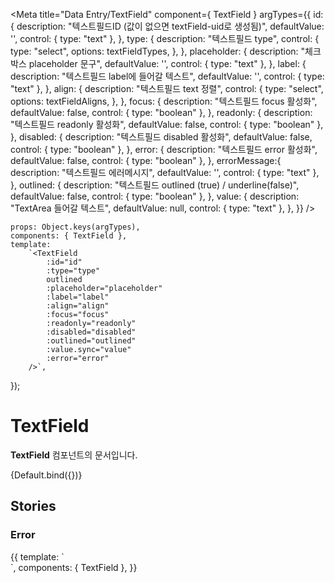 
<Meta
    title="Data Entry/TextField"
    component={ TextField }
    argTypes={{
        id: {
            description: "텍스트필드ID (값이 없으면 textField-uid로 생성됨)",
            defaultValue: '',
            control: { type: "text" },
        },
        type: {
            description: "텍스트필드 type",
            control: {
            type: "select",
            options: textFieldTypes,
           },
        },
        placeholder: {
            description: "체크박스 placeholder 문구",
            defaultValue: '',
            control: { type: "text" },
        },
        label: {
            description: "텍스트필드 label에 들어갈 텍스트",
            defaultValue: '',
            control: { type: "text" },
        },
        align: {
            description: "텍스트필드 text 정렬",
            control: {
                type: "select",
                options: textFieldAligns,
            },
        },
        focus: {
            description: "텍스트필드 focus 활성화",
            defaultValue: false,
            control: { type: "boolean" },
        },
        readonly: {
            description: "텍스트필드 readonly 활성화",
            defaultValue: false,
            control: { type: "boolean" },
        },
        disabled: {
            description: "텍스트필드 disabled 활성화",
            defaultValue: false,
            control: { type: "boolean" },
        },
        error: {
            description: "텍스트필드 error 활성화",
            defaultValue: false,
            control: { type: "boolean" },
        },
        errorMessage:{
            description: "텍스트필드 에러메시지",
            defaultValue: '',
            control: { type: "text" },
        },
        outlined: {
            description: "텍스트필드 outlined (true) / underline(false)",
            defaultValue: false,
            control: { type: "boolean" },
        },
        value: {
            description: "TextArea 들어갈 텍스트",
            defaultValue: null,
            control: { type: "text" },
        },
    }}
/>


    props: Object.keys(argTypes),
    components: { TextField },
    template:
        `<TextField
            :id="id"
            :type="type"
            outlined
            :placeholder="placeholder"
            :label="label"
            :align="align"
            :focus="focus"
            :readonly="readonly"
            :disabled="disabled"
            :outlined="outlined"
            :value.sync="value"
            :error="error"
        />`,
});

# TextField

**TextField** 컴포넌트의 문서입니다.

<Story name="Default" height="100px">
    {Default.bind({})}
</Story>

<ArgsTable story="Default" />

## Stories
### Error

<Canvas>
    <Story name="Error" height="200px">
        {{
            template: `
                <div style="width:300px">
                    <TextField
                        type="text"
                        error
                        error-message="내용을 입력해주세요."
                        :outlined="false"
                        placeholder="underlined + error + error msg"
                        class="mb-20"
                    />
                    <TextField
                        type="text"
                        error
                        error-message="내용을 입력해주세요."
                        outlined
                        placeholder="outlined + error + error msg"
                        class="mb-20"
                    />
                    <TextField
                        type="text"
                        error
                        error-message="내용을 입력해주세요."
                        outlined
                        label="label"
                        placeholder="outlined + error + label"
                        class="mb-20"
                    />
                </div>
            `,
            components: { TextField },
        }}
    </Story>
</Canvas>


